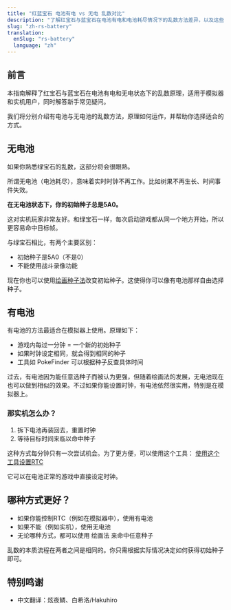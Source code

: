 ```yaml
---
title: "红蓝宝石 电池有电 vs 无电 乱数对比"
description: "了解红宝石与蓝宝石在电池有电和电池耗尽情况下的乱数方法差异，以及这些差异如何影响宝可梦结果。"
slug: "zh-rs-battery"
translation:
  enSlug: "rs-battery"
  language: "zh"
---
```


## 前言

本指南解释了红宝石与蓝宝石在电池有电和无电状态下的乱数原理，适用于模拟器和实机用户，同时解答新手常见疑问。

我们将分别介绍有电池与无电池的乱数方法，原理如何运作，并帮助你选择适合的方式。

## 无电池

如果你熟悉绿宝石的乱数，这部分将会很眼熟。

所谓无电池（电池耗尽），意味着实时时钟不再工作。比如树果不再生长、时间事件失效。

**在无电池状态下，你的初始种子总是5A0。**

这对实机玩家非常友好。和绿宝石一样，每次启动游戏都从同一个地方开始，所以更容易命中目标帧。

与绿宝石相比，有两个主要区别：

- 初始种子是5A0（不是0）
- 不能使用战斗录像功能

现在你也可以使用[绘画种子法](/emerald-painting-rng)改变初始种子。这使得你可以像有电池那样自由选择种子。

## 有电池

有电池的方法最适合在模拟器上使用。原理如下：

- 游戏内每过一分钟 = 一个新的初始种子
- 如果时钟设定相同，就会得到相同的种子
- 工具如 PokeFinder 可以根据种子反查具体时间

过去，有电池因为能任意选种子而被认为更强，但随着绘画法的发展，无电池现在也可以做到相似的效果。不过如果你能设置时钟，有电池依然很实用，特别是在模拟器上。

### 那实机怎么办？

1. 拆下电池再装回去，重置时钟
2. 等待目标时间来临以命中种子

这种方式每分钟只有一次尝试机会。为了更方便，可以使用这个工具：
[使用这个工具设置RTC](https://github.com/megaboyexe/GBA_RTCRead)

它可以在电池正常的游戏中直接设定时钟。

## 哪种方式更好？

- 如果你能控制RTC（例如在模拟器中），使用有电池
- 如果不能（例如实机），使用无电池
- 无论哪种方式，都可以使用 绘画法 来命中任意种子

乱数的本质流程在两者之间是相同的。你只需根据实际情况决定如何获得初始种子即可。

## 特别鸣谢

- 中文翻译：炫夜鳞、白希洛/Hakuhiro
